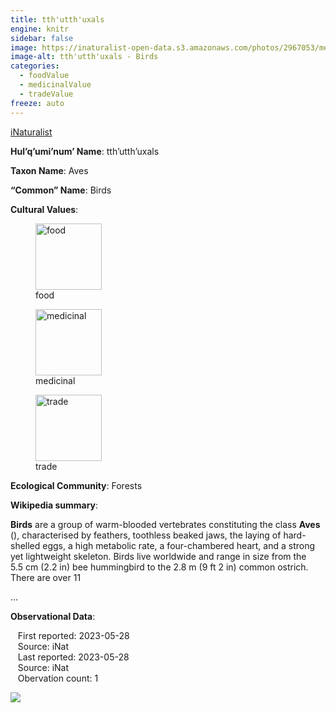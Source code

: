 ```yaml
---
title: tth'utth'uxals
engine: knitr
sidebar: false
image: https://inaturalist-open-data.s3.amazonaws.com/photos/2967053/medium.jpg
image-alt: tth'utth'uxals - Birds
categories:
  - foodValue
  - medicinalValue
  - tradeValue
freeze: auto
---
```


<div role="img" class="imerss-photo" style="background-image: url(https://inaturalist-open-data.s3.amazonaws.com/photos/2967053/medium.jpg)" 
 alt="tth'utth'uxals - Birds">
 <a href="https://www.inaturalist.org/taxa/3" target="_blank" class="taxonDisplay-iNat-extern">iNaturalist<span class="external-link"></span></a>
</div>

**Hul'q'umi'num' Name**: tth'utth'uxals



**Taxon Name**: Aves

**"Common" Name**: Birds

**Cultural Values**:

:::{layout-nrow=1}
![food](/files/food.svg){width=106px}

![medicinal](/files/medicinal.svg){width=106px}

![trade](/files/trade.svg){width=106px}
:::

**Ecological Community**: Forests

**Wikipedia summary**:
<p class="mw-empty-elt">




</p>

<p><b>Birds</b> are a group of warm-blooded vertebrates constituting the class <b>Aves</b> (<span></span>), characterised by feathers, toothless beaked jaws, the laying of hard-shelled eggs, a high metabolic rate, a four-chambered heart, and a strong yet lightweight skeleton. Birds live worldwide and range in size from the 5.5&#160;cm (2.2&#160;in) bee hummingbird to the 2.8&#160;m (9&#160;ft 2&#160;in) common ostrich. There are over 11</p>...

**Observational Data**:

|    First reported: 2023-05-28

|    Source: iNat

|    Last reported: 2023-05-28

|    Source: iNat

|    Obervation count: 1

![](community_dist.png)
